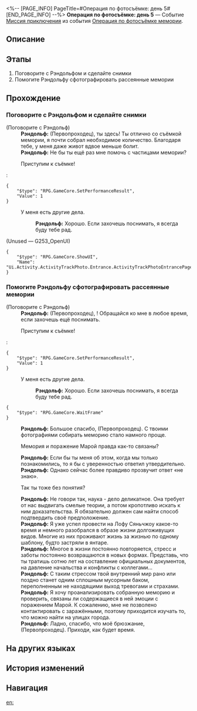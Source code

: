 <%-- [PAGE_INFO]
PageTitle=#Операция по фотосъёмке: день 5#
[END_PAGE_INFO] --%>
{{Дополнить|Диалоги.}}
{{Миссия Инфобокс
|id              = 8024305
|Название        = 
|Изображение     = Миссия Операция по фотосъёмке день 5.png
|Тип             = Миссия приключения
|Событие         = Операция по фотосъёмке мемории
|Глава           = 
|Условия         = Завершена [[Миссия приключения]] «[[Операция по фотосъёмке: день 4]]»
|Персонажи       = Первопроходец; Рэндольф
|СтартЛокация    = [[Лофу Сяньчжоу]] — [[Центральная гавань Приюта звёздных яликов]]
|Мир             = Лофу Сяньчжоу
|Предыдущая      = Операция по фотосъёмке: день 4
|Следующая       = Операция по фотосъёмке: день 6
|Награды         = Кредиты*1 000
}}
'''Операция по фотосъёмке: день 5''' — Событие [[Миссия приключения]] из события [[Операция по фотосъёмке мемории]].

==Описание==
{{Описание|<!--официальное описание из Перекрёстка судеб-->}}

==Этапы==
# Поговорите с Рэндольфом и сделайте снимки
# Помогите Рэндольфу сфотографировать рассеянные мемории

==Прохождение==
{{Дополнить}}
===Поговорите с Рэндольфом и сделайте снимки===
{{Описание миссии|тип=Миссия приключения|локация=Центральная гавань Приюта звёздных яликов|Терапевт-интерн Рэндольф подготовил план, как вернуть рассеянные сегодня мемории. Сделайте для Рэндольфа снимки местоположения целей.}}
{{Диалог Начало}}

;(Поговорите с Рэндольф)
:'''Рэндольф:''' (Первопроходец), ты здесь! Ты отлично {{MC|ж=справилась|м=справился}} со съёмкой мемории, я почти собрал необходимое количество. Благодаря тебе, у меня даже живот вдвое меньше болит.
:'''Рэндольф:''' Не {{MC|ж=могла|м=мог}} бы ты ещё раз мне помочь с частицами мемории?
:{{Диалог|Журнал путешествий}} Приступим к съёмке!
:<pre>{
	"$type": "RPG.GameCore.SetPerformanceResult",
	"Value": 1
}</pre>
:{{Диалог|Выход}} У меня есть другие дела.
::'''Рэндольф:''' Хорошо. Если захочешь поснимать, я всегда буду тебе рад.

;(Unused &mdash; G253_OpenUI)
<pre>{
	"$type": "RPG.GameCore.ShowUI",
	"Name": "Ui.Activity.ActivityTrackPhoto.Entrance.ActivityTrackPhotoEntrancePage"
}</pre>
{{Диалог Конец}}

===Помогите Рэндольфу сфотографировать рассеянные мемории===
{{Описание миссии|тип=Миссия приключения|локация=Центральная гавань Приюта звёздных яликов|Помогите терапевту-интерну Рэндольфу сделать снимки, чтобы он смог поймать рассеянные мемории.}}
{{Диалог Начало}}

;(Поговорите с Рэндольф)
:'''Рэндольф:''' (Первопроходец), {{MC|ж=моя дорогая помощница|м=мой дорогой помощник}}! Обращайся ко мне в любое время, если захочешь ещё поснимать.
:{{Диалог|Журнал путешествий}} Приступим к съёмке!
:<pre>{
	"$type": "RPG.GameCore.SetPerformanceResult",
	"Value": 1
}</pre>
:{{Диалог|Выход}} У меня есть другие дела.
::'''Рэндольф:''' Хорошо. Если захочешь поснимать, я всегда буду тебе рад.
<pre>{
	"$type": "RPG.GameCore.WaitFrame"
}</pre>
:'''Рэндольф:''' Большое спасибо, (Первопроходец). С твоими фотографиями собирать меморию стало намного проще.
:{{Диалог|Стрелка}} Мемория и поражение Марой правда как-то связаны?
:'''Рэндольф:''' Если бы ты {{MC|ж=спросила|м=спросил}} меня об этом, когда мы только познакомились, то я бы с уверенностью ответил утвердительно.
:'''Рэндольф:''' Однако сейчас более правдиво прозвучит ответ «не знаю».
:{{Диалог|Стрелка}} Так ты тоже без понятия?
:'''Рэндольф:''' Не говори так, наука - дело деликатное. Она требует от нас выдвигать смелые теории, а потом кропотливо искать к ним доказательства. Я обязательно должен сам найти способ подтвердить своё предположение.
:'''Рэндольф:''' Я уже успел провести на Лофу Сяньчжоу какое-то время и немного разобрался в образе жизни долгоживущих видов. Многие из них проживают жизнь за жизнью по одному шаблону, будто застряли в янтаре.
:'''Рэндольф:''' Многое в жизни постоянно повторяется, стресс и заботы постоянно возвращаются в новых формах. Представь, что ты тратишь сотню лет на составление официальных документов, на давление начальства и конфликты с коллегами...
:'''Рэндольф:''' С таким стрессом твой внутренний мир рано или поздно станет одним сплошным мусорным баком, переполненным не находящими выход тревогами и страхами.
:'''Рэндольф:''' Я хочу проанализировать собранную меморию и проверить, связаны ли содержащиеся в ней эмоции с поражением Марой. К сожалению, мне не позволено контактировать с заражёнными, поэтому приходится изучать то, что можно найти на улицах города.
:'''Рэндольф:''' Ладно, спасибо, что {{MC|ж=выслушала|м=выслушал}} моё брюзжание, (Первопроходец). Приходи, как будет время.
{{Диалог Конец}}

==На других языках==
{{На других языках
|en   = Operation Snapshot: Day 5
|zhs  = 留影计划·第五日
|zht  = 留影計畫•第五日
|ja   = スナップショット計画・5日目
|ko   = 촬영 계획•5일차
|es   = Operación instantáneas: Día 5
|fr   = Opération cliché&nbsp;: Jour 5
|ru   = Операция по фотосъёмке: день 5
|th   = แผนถ่ายภาพ: วันที่ 5
|vi   = Kế Hoạch Lưu Giữ Ảnh: Ngày 5
|de   = Operation Schattenspiel: Tag 5
|id   = Proyek Pemotretan: Hari 5
|pt   = Operação Captura: Dia 5
}}

==История изменений==
{{История изменений|3.5}}

==Навигация==
{{Миссия приключения Навбокс|Глава }}

[[en:]]
